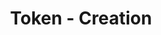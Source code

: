 ---
title: 'Token - Creation'
openapi: '/en/api-reference/openapi-en.json GET /token/{chain}/{tokenAddress}/creation'
---